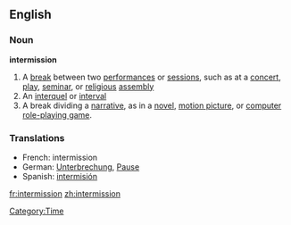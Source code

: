 ==English==
===Noun===
'''intermission'''
#A [[break]] between two [[performance]]s or [[session]]s, such as at a [[concert]], [[play]], [[seminar]], or [[religious]] [[assembly]]
#An [[interquel]] or [[interval]]
#A break dividing a [[narrative]], as in a [[novel]], [[motion picture]], or [[computer]] [[role-playing game]].

===Translations===

* French: intermission
* German: [[Unterbrechung]], [[Pause]]
* Spanish: [[intermisión]]

[[Category:Time]]

[[fr:intermission]]
[[zh:intermission]]